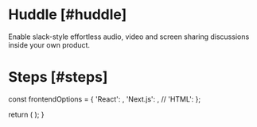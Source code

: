

# Huddle [#huddle]

<NextSeo 
  title="Velt Docs - Huddle"
  description="Live huddle documentation page for the Velt SDK"
/>
<Subheading>Enable slack-style effortless audio, video and screen sharing discussions inside your own product.</Subheading>
<HuddleDemo />

# Steps [#steps]


  const frontendOptions = {
    'React': <ReactHuddleOverview sectionId="steps" />,
    'Next.js': <ReactHuddleOverview sectionId="steps" />,
    // 'HTML': <HTMLHuddleOverview sectionId="steps" />
  };

  return (
    <StepTabs frontendOptions={frontendOptions} />
  );
}

<HuddleSteps />